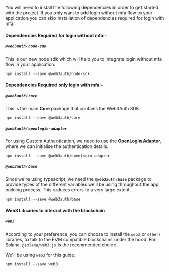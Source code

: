 
You will need to install the following dependencies in order to get started with the project. If you only want to add login without mfa flow to your
application you can skip installation of dependencies required for login with mfa.

#### Dependencies Required for login without mfa:-

##### `@web3auth/node-sdk`

This is our new node sdk which will help you to integrate login without mfa flow in your application.

```shell
npm install --save @web3auth/node-sdk
```

#### Dependencies Required only login with mfa:-

##### `@web3auth/core`

This is the main **Core** package that contains the Web3Auth SDK.

```shell
npm install --save @web3auth/core
```

##### `@web3auth/openlogin-adapter`

For using Custom Authentication, we need to use the **OpenLogin Adapter**, where we can initialise the authentication details.

```shell
npm install --save @web3auth/openlogin-adapter
```

##### `@web3auth/base`

Since we're using typescript, we need the **`@web3auth/base`** package to provide types of the different variables we'll be using throughout the app
building process. This reduces errors to a very large extent.

```shell
npm install --save @web3auth/base
```

#### Web3 Libraries to interact with the blockchain

##### `web3`

According to your preference, you can choose to install the `web3` or `ethers` libraries, to talk to the EVM compatible blockchains under the hood.
For Solana, `@solana/web3.js` is the recommended choice.

We'll be using `web3` for this guide.

```shell
npm install --save web3
```
